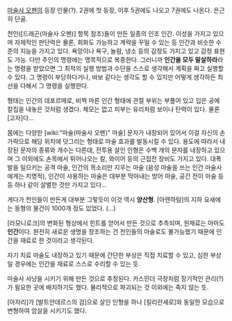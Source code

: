 [[마술사 오펜]]의 등장 인물(?). 2권에 첫 등장, 이후 5권에도 나오고 7권에도 나온다. 은근히 단골.

천인([드래곤(마술사 오펜)] 항목 참조)들이 만든 일종의 인조 인간. 이성을 가지고 있으며 자체적인 판단력은 물론, 회화도 가능하고 계략을 꾸밀 수 있는 등 인간과 비슷한 수준의 지능을 가지고 있다. 욕망이나 욕구, 놀람, 냉소 등의 감정도 가지고 있고 감정 표현도 가능. 다만 주인의 명령에는 맹목적으로 복종한다. 그러니까 '''인간을 모두 말살하라'''라는 명령을 받았으면 그 최적의 실행 방법과 수단을 스스로 생각해서 계획을 짜고 실행할 수 있다. 그 명령이 부당하다거나, 바보 같다는 생각도 할 수 있지만 어떻게 생각하든 최선을 다해서 그 명령을 실행한다.

형태는 인간의 데포르메로, 비쩍 마른 인간 형태에 관절 부위는 부풀어 있고 입은 공에 칼집을 내놓은 것처럼 생겼다. 체모는 없고 피부는 유리처럼 보이나 탄력이 있다. 물론 [고자]다…

몸에는 다양한 [wiki:"마술(마술사 오펜)" 마술] 문자가 내장되어 있어서 이걸 자신의 손가락으로 해당 위치에 덧그리는 형태로 마술 효과를 발동시킬 수 있다. 용도에 따라서 내장된 문자의 종류와 개수는 다른데, 전투용 살인 인형은 수백 개의 문자를 내장하고 있으며 그 이외에도 손목에서 튀어나오는 칼, 와이어 등의 근접전 장비도 가지고 있다. 대폭발을 일으키는 공격 마술, 인간의 목소리만 지우는 마술 (음성 마술을 쓰는 인간 마술사에게는 치명적), 인간이 사용하는 마술은 대부분 막아내는 방어 마술, 공간 전이 마술 등등 하나 같이 살벌한 것만 가지고 있다…

게다가 천인들이 만든게 대부분 그렇듯이 이것 역시 '''양산형'''. [아렌하탐]의 지하 요새에는 동형의 물건이 1000개 정도 있었다. (…)

[라모니로크]의 변화된 형상에서 힌트를 얻어서 만든 것으로 추측되며, 원재료는 아마도 '''인간'''이다. 완전히 새로운 생명을 창조하는 건 천인들의 마술로도 불가능했기 때문에 인간을 재료로 한 것이라고 생각된다. 

자기 치료 마술도 내장하고 있기 때문에 간단한 부상은 직접 치료할 수 있고, 심한 부상일 경우에는 인간을 재료로 스스로 수리할 수 있는 듯.

마술사 사냥을 시키기 위해 만든 것으로 추정된다. 카스민더 극장처럼 장기적인 관리(?)가 필요한 곳에 배치하기도 했다. 물리적으로 파괴되는 것 이외에는 죽지 않는 듯.

[아자리]가 [발트안데르스의 검]으로 살인 인형을 하나 [킬리란셰로]와 동일한 모습으로 변형하여 암살을 시키기도 했다.

